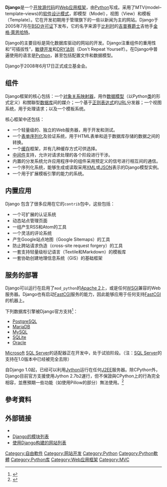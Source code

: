 {{Refimprove|time=2020-11-01T15:59:18+00:00}}
{{NoteTA|G1=IT|G2=FL}}
{{Infobox_Software
| name = Django
| logo= Django logo.svg
| screenshot = Django 2.1 landing page.png
| caption = 預設的Django頁面
| author = {{link-en|劳伦斯出版集团|Lawrence Journal-World}}
| developer = {{link-en|Django軟體基金會|Django Software Foundation}}
| released = {{Start date|2005|7|21}}
| latest release version = {{LSR/wikidata}}
| programming language = [[Python|Python]]
| genre = [[Web应用框架|Web应用框架]]
| license = [[BSD许可证|BSD许可证]]
| website = {{URL|https://www.djangoproject.com/}}
| repo = {{URL|https://github.com/django/django}}
}}

'''Django'''是一个[[开放源代码|开放源代码]]的[[Web应用框架|Web应用框架]]，由[[Python|Python]]写成。采用了MTV(model–template–views)的[[软件设计模式|软件设计模式]]，即模型（Model），视图（View）和模板（Template）。它在开发初期用于管理{{link-en|劳伦斯出版集团|Lawrence Journal-World}}旗下的一些以新闻为主的网站。Django于2005年7月在[[BSD许可证|BSD许可证]]下发布，它的名字来源于[[比利时|比利时]]的[[吉普赛|吉普赛]][[爵士乐|爵士]]吉他手[[金格·萊恩哈特|金格·萊恩哈特]]。

Django的主要目标是简化数据库驱动的网站的开发。Django注重组件的重用性和“可插拔性”，[[敏捷开发|敏捷开发]]和[[一次且仅一次|DRY法则]]（Don't Repeat Yourself）。在Django中普遍使用的语言是[[Python|Python]]，甚至包括配置文件和数据模型。

Django于2008年6月17日正式成立基金会。

== 组件 ==

Django框架的核心包括：一个[[对象关系映射|对象关系映射器]]，用作[[数据模型|数据模型]]（以Python[[类_(计算机科学)|类]]的形式定义）和關聯型[[数据库|数据库]]间的媒介；一个基于[[正则表达式|正则表达式]]的[[URL|URL]]分发器；一个视图系统，用于处理请求；以及一个模板系统。

核心框架中还包括：

* 一个轻量级的、独立的Web服务器，用于开发和测试。
* 一个[[网页表单|表单]][[序列化|序列化]]及验证系统，用于HTML表单和适于数据库存储的数据之间的转换。
* 一个[[缓存|缓存]]框架，并有几种缓存方式可供选择。
* [[中间件|中间件]]支持，允许对请求处理的各个阶段进行干涉。
* 内置的分发系统允许应用程序中的组件采用预定义的信号进行相互间的通信。
* 一个序列化系统，能够生成或读取采用[[XML|XML]]或[[JSON|JSON]]表示的Django模型实例。
* 一个用于扩展模板引擎的能力的系统。

== 内置应用 ==
Django  包含了很多应用在它的<code>contrib</code>包中，这些包括：
* 一个可扩展的认证系统
* 动态站点管理页面
* 一组产生RSS和Atom的工具
* 一个灵活的评论系统
* 产生Google站点地图（Google Sitemaps）的工具
* 防止跨站请求伪造（cross-site request forgery）的工具
* 一套支持轻量级标记语言（Textile和Markdown）的模板库
* 一套协助创建地理信息系统（GIS）的基础框架
  
== 服务的部署 ==

Django可以运行在启用了<code>mod_python</code>的[[Apache_2|Apache 2]]上，或是任何[[WSGI|WSGI]]兼容的Web服务器。Django也有启动[[FastCGI|FastCGI]]服务的能力，因此能够应用于任何支持[[FastCGI|FastCGI]]的机器上。

下列数据库引擎被Django官方支持<ref>{{Cite web |url=https://docs.djangoproject.com/zh-hans/3.2/ref/databases/ |title=数据库 | Django 文档 | Django |language=zh-Hans |access-date=2021-05-30 |archive-url=https://web.archive.org/web/20210530030045/https://docs.djangoproject.com/zh-hans/3.2/ref/databases/ |archive-date=2021-05-30 |dead-url=no }}</ref>：

* [[PostgreSQL|PostgreSQL]]
* [[MariaDB|MariaDB]]
* [[MySQL|MySQL]]
* [[SQLite|SQLite]]
* [[Oracle|Oracle]]
[[Microsoft|Microsoft]] [[SQL_Server|SQL Server]]的适配器正在开发中，处于试验阶段。（注：[[SQL_Server|SQL Server]]的支持在1.0版本中已经被完全去除）

自Django 1.0起，已经可以利用[[Jython|Jython]]运行在任何[[J2EE|J2EE]]服务器。除CPython外，Django目前官方支援使用Jython 2.7b2運行，但不保證與CPython上的行為完全相容，並應預期一些功能（如使用Pillow的部分）無法使用。<ref>{{Cite web |url=https://docs.djangoproject.com/en/dev/howto/jython/ |title=Running Django on Jython |access-date=2016-08-07 |archive-url=https://web.archive.org/web/20160811143502/https://docs.djangoproject.com/en/dev/howto/jython/ |archive-date=2016-08-11 |dead-url=yes }}</ref>

== 參考資料 ==
{{reflist}}

== 外部链接 ==
* {{Official website}}
* [http://www.djangopackages.org/ Django的模块列表]{{Wayback|url=http://www.djangopackages.org/ |date=20210402155208 }}{{en}}
* [http://www.djangosites.org/ 使用Django构建的网站列表]{{Wayback|url=http://www.djangosites.org/ |date=20080913194933 }}{{en}}

{{Application frameworks}}
{{Python web frameworks}}

[[Category:自由軟件|Category:自由軟件]]
[[Category:网站开发|Category:网站开发]]
[[Category:Python|Category:Python]]
[[Category:Python軟體|Category:Python軟體]]
[[Category:Python库|Category:Python库]]
[[Category:Web应用框架|Category:Web应用框架]]
[[Category:MVC|Category:MVC]]